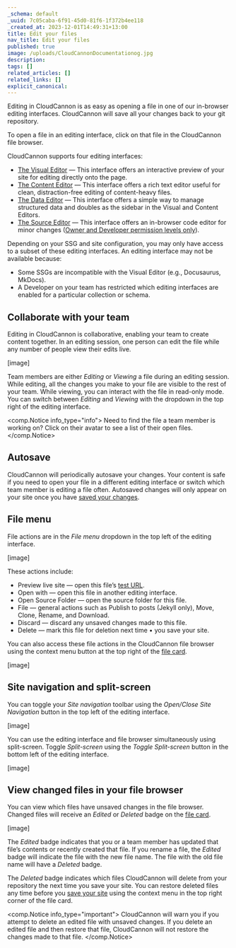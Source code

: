 ```yaml
---
_schema: default
_uuid: 7c05caba-6f91-45d0-81f6-1f372b4ee118
_created_at: 2023-12-01T14:49:31+13:00
title: Edit your files
nav_title: Edit your files
published: true
image: /uploads/CloudCannonDocumentationog.jpg
description:
tags: []
related_articles: []
related_links: []
explicit_canonical:
---
```

Editing in CloudCannon is as easy as opening a file in one of our in-browser editing interfaces. CloudCannon will save all your changes back to your git repository.

To open a file in an editing interface, click on that file in the CloudCannon file browser.

CloudCannon supports four editing interfaces:

* [The Visual Editor](/documentation/articles/introducing-the-visual-editor/) — This interface offers an interactive preview of your site for editing directly onto the page.
* [The Content Editor](/documentation/articles/introducing-the-content-editor/) — This interface offers a rich text editor useful for clean, distraction-free editing of content-heavy files.
* [The Data Editor](/documentation/articles/introducing-the-data-editor/) — This interface offers a simple way to manage structured data and doubles as the sidebar in the Visual and Content Editors.
* [The Source Editor](/documentation/articles/introducing-the-source-editor/) — This interface offers an in-browser code editor for minor changes ([Owner and Developer permission levels only](/documentation/articles/managing-your-team-members/)).

Depending on your SSG and site configuration, you may only have access to a subset of these editing interfaces. An editing interface may not be available because:

* Some SSGs are incompatible with the Visual Editor (e.g., Docusaurus, MkDocs).
* A Developer on your team has restricted which editing interfaces are enabled for a particular collection or schema.

## Collaborate with your team

Editing in CloudCannon is collaborative, enabling your team to create content together. In an editing session, one person can edit the file while any number of people view their edits live.

\[image\]

Team members are either *Editing* or *Viewing* a file during an editing session. While editing, all the changes you make to your file are visible to the rest of your team. While viewing, you can interact with the file in read-only mode. You can switch between *Editing* and *Viewing* with the dropdown in the top right of the editing interface.

<comp.Notice info_type="info">
  Need to find the file a team member is working on? Click on their avatar to see a list of their open files.
</comp.Notice>

## Autosave

CloudCannon will periodically autosave your changes. Your content is safe if you need to open your file in a different editing interface or switch which team member is editing a file often. Autosaved changes will only appear on your site once you have [saved your changes](/documentation/articles/save-your-changes/).

## File menu

File actions are in the *File menu* dropdown in the top left of the editing interface.

\[image\]

These actions include:

* Preview live site — open this file’s [test URL](/documentation/articles/viewing-your-site-on-a-testing-domain/).
* Open with — open this file in another editing interface.
* Open Source Folder — open the source folder for this file.
* File — general actions such as Publish to posts (Jekyll only), Move, Clone, Rename, and Download.
* Discard — discard any unsaved changes made to this file.
* Delete — mark this file for deletion next time • you save your site.

You can also access these file actions in the CloudCannon file browser using the context menu button at the top right of the [file card](/documentation/articles/changing-how-cards-preview-your-data/).

\[image\]

## Site navigation and split-screen

You can toggle your *Site navigation* toolbar using the *Open/Close Site Navigation* button in the top left of the editing interface.

\[image\]

You can use the editing interface and file browser simultaneously using split-screen. Toggle *Split-screen* using the *Toggle Split-screen* button in the bottom left of the editing interface.

\[image\]

## View changed files in your file browser

You can view which files have unsaved changes in the file browser. Changed files will receive an *Edited* or *Deleted* badge on the [file card](/documentation/articles/changing-how-cards-preview-your-data/).

\[image\]

The *Edited* badge indicates that you or a team member has updated that file’s contents or recently created that file. If you rename a file, the *Edited* badge will indicate the file with the new file name. The file with the old file name will have a *Deleted* badge.

The *Deleted* badge indicates which files CloudCannon will delete from your repository the next time you save your site. You can restore deleted files any time before you [save your site](/documentation/articles/save-your-changes/) using the context menu in the top right corner of the file card.

<comp.Notice info_type="important">
  CloudCannon will warn you if you attempt to delete an edited file with unsaved changes. If you delete an edited file and then restore that file, CloudCannon will not restore the changes made to that file.
</comp.Notice>